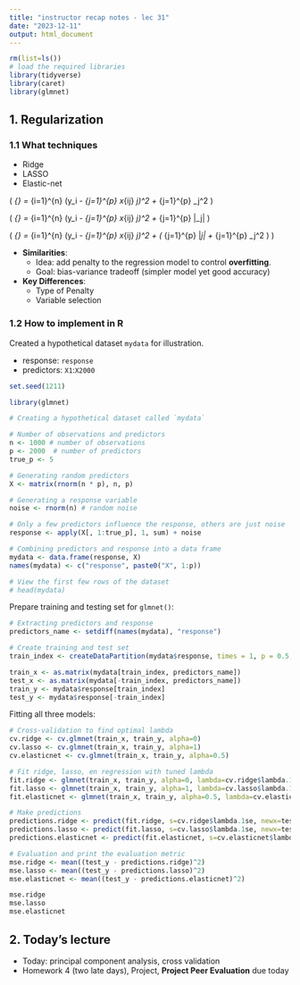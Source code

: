 ```yaml
---
title: "instructor recap notes - lec 31"
date: "2023-12-11"
output: html_document
---
```


```r
rm(list=ls())
# load the required libraries
library(tidyverse)
library(caret)
library(glmnet)
```

## 1. Regularization

### 1.1 What techniques

- Ridge
- LASSO
- Elastic-net

\( \text{RSS}_{\text{Ridge}} = \sum_{i=1}^{n} (y_i - \sum_{j=1}^{p} x_{ij} \beta_j)^2 + \lambda \sum_{j=1}^{p} \beta_j^2 \)

\( \text{RSS}_{\text{Lasso}} = \sum_{i=1}^{n} (y_i - \sum_{j=1}^{p} x_{ij} \beta_j)^2 + \lambda \sum_{j=1}^{p} |\beta_j| \)

\( \text{RSS}_{\text{Elastic Net}} = \sum_{i=1}^{n} (y_i - \sum_{j=1}^{p} x_{ij} \beta_j)^2 + \lambda \left( \alpha \sum_{j=1}^{p} |\beta_j| + \frac{1-\alpha}{2} \sum_{j=1}^{p} \beta_j^2 \right) \)

- **Similarities**: 
  - Idea: add penalty to the regression model to control **overfitting**.
  - Goal: bias-variance tradeoff (simpler model yet good accuracy)
  
- **Key Differences**: 
  - Type of Penalty
  - Variable selection


### 1.2 How to implement in R

Created a hypothetical dataset `mydata` for illustration.

- response: `response`
- predictors: `X1`:`X2000`

```r
set.seed(1211)

library(glmnet)

# Creating a hypothetical dataset called `mydata`

# Number of observations and predictors
n <- 1000 # number of observations
p <- 2000  # number of predictors
true_p <- 5 

# Generating random predictors
X <- matrix(rnorm(n * p), n, p)

# Generating a response variable
noise <- rnorm(n) # random noise

# Only a few predictors influence the response, others are just noise
response <- apply(X[, 1:true_p], 1, sum) + noise

# Combining predictors and response into a data frame
mydata <- data.frame(response, X)
names(mydata) <- c("response", paste0("X", 1:p))

# View the first few rows of the dataset
# head(mydata)

```

Prepare training and testing set for `glmnet()`:

```r
# Extracting predictors and response
predictors_name <- setdiff(names(mydata), "response")

# Create training and test set
train_index <- createDataPartition(mydata$response, times = 1, p = 0.5, list = FALSE)

train_x <- as.matrix(mydata[train_index, predictors_name])
test_x <- as.matrix(mydata[-train_index, predictors_name])
train_y <- mydata$response[train_index]
test_y <- mydata$response[-train_index]
```

Fitting all three models:

```r
# Cross-validation to find optimal lambda
cv.ridge <- cv.glmnet(train_x, train_y, alpha=0)
cv.lasso <- cv.glmnet(train_x, train_y, alpha=1)
cv.elasticnet <- cv.glmnet(train_x, train_y, alpha=0.5)

# Fit ridge, lasso, en regression with tuned lambda
fit.ridge <- glmnet(train_x, train_y, alpha=0, lambda=cv.ridge$lambda.1se)
fit.lasso <- glmnet(train_x, train_y, alpha=1, lambda=cv.lasso$lambda.1se)
fit.elasticnet <- glmnet(train_x, train_y, alpha=0.5, lambda=cv.elasticnet$lambda.1se)

# Make predictions
predictions.ridge <- predict(fit.ridge, s=cv.ridge$lambda.1se, newx=test_x)
predictions.lasso <- predict(fit.lasso, s=cv.lasso$lambda.1se, newx=test_x)
predictions.elasticnet <- predict(fit.elasticnet, s=cv.elasticnet$lambda.1se, newx=test_x)

# Evaluation and print the evaluation metric
mse.ridge <- mean((test_y - predictions.ridge)^2)
mse.lasso <- mean((test_y - predictions.lasso)^2)
mse.elasticnet <- mean((test_y - predictions.elasticnet)^2)

mse.ridge
mse.lasso
mse.elasticnet

```

## 2. Today's lecture
- Today: principal component analysis, cross validation
- Homework 4 (two late days), Project, **Project Peer Evaluation** due today

